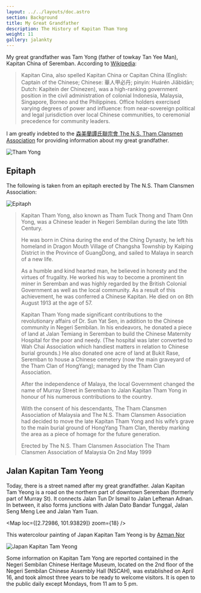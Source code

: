 ```yaml
---
layout: ../../layouts/doc.astro
section: Background
title: My Great Grandfather
description: The History of Kapitan Tham Yong
weight: 11
gallery: jalankty
---
```


My great grandfather was Tam Yong (father of towkay Tan Yee Man), Kapitan China of Seremban. According to [Wikipedia](https://en.wikipedia.org/wiki/Kapitan_Cina):

>Kapitan Cina, also spelled Kapitan China or Capitan China (English: Captain of the Chinese; Chinese: 華人甲必丹; pinyin: Huárén Jiǎbìdān; Dutch: Kapitein der Chinezen), was a high-ranking government position in the civil administration of colonial Indonesia, Malaysia, Singapore, Borneo and the Philippines. Office holders exercised varying degrees of power and influence: from near-sovereign political and legal jurisdiction over local Chinese communities, to ceremonial precedence for community leaders.

I am greatly indebted to the [森美蘭譚氏聯宗會 The N.S. Tham Clansmen Association](https://tamclansmen.blogspot.com/2009/06/history-of-kapitan-tham-yong.html) for providing information about my great grandfather.

![Tham Yong](/images/about/thamyong.jpg)

## Epitaph

The following is taken from an epitaph erected by The N.S. Tham Clansmen Association:

![Epitaph](/images/about/DSCF2508.jpg)

>Kapitan Tham Yong, also known as Tham Tuck Thong and Tham Onn Yong, was a Chinese leader in Negeri Sembilan during the late 19th Century.
>
>He was born in China during the end of the Ching Dynasty, he left his homeland in Dragon Mouth Village of Changsha Township by Kaiping District in the Province of GuangDong, and sailed to Malaya in search of a new life.
>
>As a humble and kind hearted man, he believed in honesty and the virtues of frugality. He worked his way to become a prominent tin miner in Seremban and was highly regarded by the British Colonial Government as well as the local community. As a result of this achievement, he was conferred a Chinese Kapitan. He died on on 8th August 1913 at the age of 57.
>
>Kapitan Tham Yong made significant contributions to the revolutionary affairs of Dr. Sun Yat Sen, in addition to the Chinese community in Negeri Sembilan. In his endeavors, he donated a piece of land at Jalan Temiang in Seremban to build the Chinese Maternity Hospital for the poor and needy. (The hospital was later converted to Wah Chai Association which handiest matters in relation to Chinese burial grounds.) He also donated one acre of land at Bukit Rase, Seremban to house a Chinese cemetery (now the main graveyard of the Tham Clan of HongYang); managed by the Tham Clan Association.
>
>After the independence of Malaya, the local Government changed the name of Murray Street in Seremban to Jalan Kapitan Tham Yong in honour of his numerous contributions to the country.
>
>With the consent of his descendants, The Tham Clansmen Association of Malaysia and The N.S. Tham Clansmen Association had decided to move the late Kapitan Tham Yong and his wife’s grave to the main burial ground of HongYang Tham Clan, thereby marking the area as a piece of homage for the future generation.
>
>Erected by
>The N.S. Tham Clansmen Association
>The Tham Clansmen Association of Malaysia
>On 2nd May 1999

## Jalan Kapitan Tam Yeong

Today, there is a street named after my great grandfather. Jalan Kapitan Tam Yeong is a road on the northern part of downtown Seremban (formerly part of Murray St). It connects Jalan Tun Dr Ismail to Jalan Leftenan Adnan. In between, it also forms junctions with Jalan Dato Bandar Tunggal, Jalan Seng Meng Lee and Jalan Yam Tuan.

<Map loc={[2.72986, 101.93829]} zoom={18} />

This watercolour painting of Japan Kapitan Tam Yeong is by [Azman Nor](https://azmannor.com)

![Japan Kapitan Tam Yeong](/images/about/Azmannor-Watercolor-Painting-Jalan-Kapitan-Tam-Yeong-Seremban.webp)

Some information on Kapitan Tam Yong are reported contained in the Negeri Sembilan Chinese Heritage Museum, located on the 2nd floor of the Negeri Sembilan Chinese Assembly Hall (NSCAH), was established on April 16, and took almost three years to be ready to welcome visitors. It is open to the public daily except Mondays, from 11 am to 5 pm.
